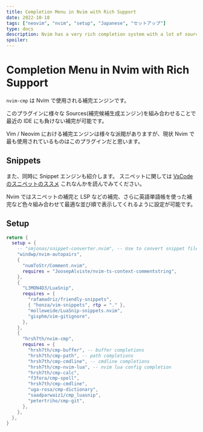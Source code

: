 ```yaml
---
title: Completion Menu in Nvim with Rich Support
date: 2022-10-18
tags: ["neovim", "nvim", "setup", "Japanese", "セットアップ"]
type: docs
description: Nvim has a very rich completion system with a lot of source supports. [70-cmp-config]
spoiler:
---
```


# Completion Menu in Nvim with Rich Support

`nvim-cmp` は Nvim で使用される補完エンジンです。

このプラグインに様々な Sources(補完候補生成エンジン)を組み合わせることで最近の IDE にも負けない補完が可能です。

Vim / Neovim における補完エンジンは様々な派閥がありますが、現状 Nvim で最も使用されているものはこのプラグインだと思います。

## Snippets

また、同時に Snippet エンジンも紹介します。
スニペットに関しては [VsCode のスニペットのススメ](https://qiita.com/xx2xyyy/items/fd333368db548167f15a) これなんかを読んでみてください。

Nvim ではスニペットの補完と LSP などの補完、さらに英語単語帳を使った補完など色々組み合わせて最適な並び順で表示してくれるように設定が可能です。

## Setup

```lua filename="70-cmp-config/init.lua"
return {
  setup = {
    -- "smjonas/snippet-converter.nvim", -- Use to convert snippet files. See `nlua/lsp-config/snippet-converter.lua`
    "windwp/nvim-autopairs",
    {
      "numToStr/Comment.nvim",
      requires = "JoosepAlviste/nvim-ts-context-commentstring",
    },
    {
      "L3MON4D3/LuaSnip",
      requires = {
        "rafamadriz/friendly-snippets",
        { "honza/vim-snippets", rtp = "." },
        "molleweide/LuaSnip-snippets.nvim",
        "gisphm/vim-gitignore",
      },
    },
    {
      "hrsh7th/nvim-cmp",
      requires = {
        "hrsh7th/cmp-buffer", -- buffer completions
        "hrsh7th/cmp-path", -- path completions
        "hrsh7th/cmp-cmdline", -- cmdline completions
        "hrsh7th/cmp-nvim-lua", -- nvim lua config completion
        "hrsh7th/cmp-calc",
        "f3fora/cmp-spell",
        "hrsh7th/cmp-cmdline",
        "uga-rosa/cmp-dictionary",
        "saadparwaiz1/cmp_luasnip",
        "petertriho/cmp-git",
      },
    },
  },
}
```
